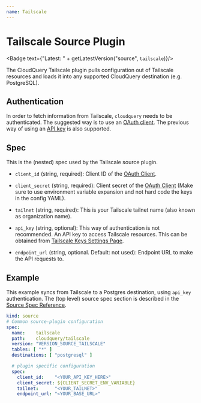 ```yaml
---
name: Tailscale
---
```

# Tailscale Source Plugin


<Badge text={"Latest: " + getLatestVersion("source", `tailscale`)}/>

The CloudQuery Tailscale plugin pulls configuration out of Tailscale
resources and loads it into any supported CloudQuery destination (e.g. PostgreSQL).

## Authentication

In order to fetch information from Tailscale, `cloudquery` needs to be authenticated.
The suggested way is to use an [OAuth client](https://tailscale.com/kb/1215/oauth-clients/). The previous way of
using an [API key](https://login.tailscale.com/admin/settings/keys) is also supported.


## Spec

This is the (nested) spec used by the Tailscale source plugin.

- `client_id` (string, required):
  Client ID of the [OAuth Client](https://tailscale.com/kb/1215/oauth-clients/).

- `client_secret` (string, required):
  Client secret of the [OAuth Client](https://tailscale.com/kb/1215/oauth-clients/) (Make sure to use environment variable
  expansion and not hard code the keys in the config YAML).

- `tailnet`  (string, required):
  This is your Tailscale tailnet name (also known as organization name).

- `api_key` (string, optional):
  This way of authentication is not recommended. An API key to access Tailscale resources.
  This can be obtained from [Tailscale Keys Settings Page](https://login.tailscale.com/admin/settings/keys).

- `endpoint_url` (string, optional. Default: not used):
  Endpoint URL to make the API requests to.

## Example

This example syncs from Tailscale to a Postgres destination, using `api_key` authentication.
The (top level) source spec section is described in the [Source Spec Reference](/docs/reference/source-spec).

```yaml copy
kind: source
# Common source-plugin configuration
spec:
  name:    tailscale
  path:    cloudquery/tailscale
  version: "VERSION_SOURCE_TAILSCALE"
  tables: [ "*" ]
  destinations: [ "postgresql" ]

  # plugin specific configuration
  spec:
    client_id:    "<YOUR_API_KEY_HERE>"
    client_secret: ${CLIENT_SECRET_ENV_VARIABLE}
    tailnet:      "<YOUR_TAILNET>"
    endpoint_url: "<YOUR_BASE_URL>"
```
